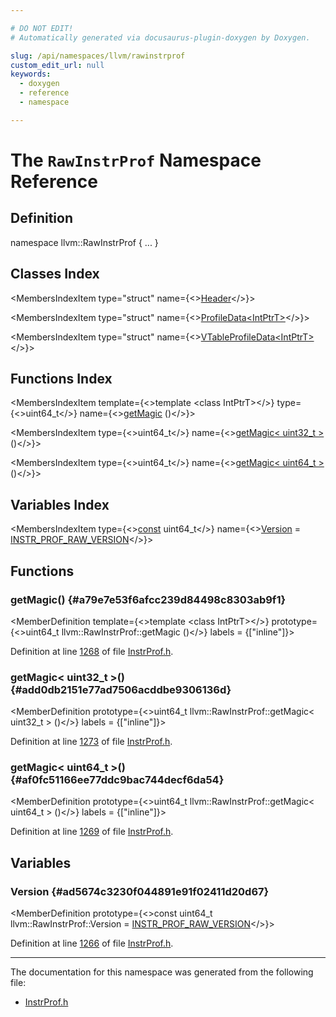```yaml
---

# DO NOT EDIT!
# Automatically generated via docusaurus-plugin-doxygen by Doxygen.

slug: /api/namespaces/llvm/rawinstrprof
custom_edit_url: null
keywords:
  - doxygen
  - reference
  - namespace

---
```





# The `RawInstrProf` Namespace Reference

<DoxygenPage pluginConfig={pluginConfig}>



## Definition

<CodeBlock>namespace llvm::RawInstrProf &#123; ... &#125;</CodeBlock>

## Classes Index

<MembersIndex>

<MembersIndexItem
  type="struct"
  name={<><a href="/docs/api/structs/llvm/rawinstrprof/header">Header</a></>}>
</MembersIndexItem>

<MembersIndexItem
  type="struct"
  name={<><a href="/docs/api/structs/llvm/rawinstrprof/profiledata">ProfileData&lt;IntPtrT&gt;</a></>}>
</MembersIndexItem>

<MembersIndexItem
  type="struct"
  name={<><a href="/docs/api/structs/llvm/rawinstrprof/vtableprofiledata">VTableProfileData&lt;IntPtrT&gt;</a></>}>
</MembersIndexItem>

</MembersIndex>

## Functions Index

<MembersIndex>

<MembersIndexItem
  template={<>template &lt;class IntPtrT&gt;</>}
  type={<>uint64&#95;t</>}
  name={<><a href="#a79e7e53f6afcc239d84498c8303ab9f1">getMagic</a> ()</>}>
</MembersIndexItem>

<MembersIndexItem
  type={<>uint64&#95;t</>}
  name={<><a href="#add0db2151e77ad7506acddbe9306136d">getMagic&lt; uint32&#95;t &gt;</a> ()</>}>
</MembersIndexItem>

<MembersIndexItem
  type={<>uint64&#95;t</>}
  name={<><a href="#af0fc51166ee77ddc9bac744decf6da54">getMagic&lt; uint64&#95;t &gt;</a> ()</>}>
</MembersIndexItem>

</MembersIndex>

## Variables Index

<MembersIndex>

<MembersIndexItem
  type={<><a href="/docs/api/files/lib/lib/target/lib/target/aarch64/aarch64promoteconstant-cpp/#a90f8350fecae261c25be85d38b451bff">const</a> uint64&#95;t</>}
  name={<><a href="#ad5674c3230f044891e91f02411d20d67">Version</a> = <a href="/docs/api/files/include/include/llvm/include/llvm/profiledata/instrprof-h/#a4aa38105767a2300e56a5dafe47812f2">INSTR&#95;PROF&#95;RAW&#95;VERSION</a></>}>
</MembersIndexItem>

</MembersIndex>


<SectionDefinition>

## Functions

### getMagic() {#a79e7e53f6afcc239d84498c8303ab9f1}

<MemberDefinition
  template={<>template &lt;class IntPtrT&gt;</>}
  prototype={<>uint64&#95;t llvm::RawInstrProf::getMagic ()</>}
  labels = {["inline"]}>

Definition at line <a href="/docs/api/files/include/include/llvm/include/llvm/profiledata/instrprof-h/#l01268">1268</a> of file <a href="/docs/api/files/include/include/llvm/include/llvm/profiledata/instrprof-h">InstrProf.h</a>.
</MemberDefinition>

### getMagic&lt; uint32&#95;t &gt;() {#add0db2151e77ad7506acddbe9306136d}

<MemberDefinition
  prototype={<>uint64&#95;t llvm::RawInstrProf::getMagic&lt; uint32&#95;t &gt; ()</>}
  labels = {["inline"]}>

Definition at line <a href="/docs/api/files/include/include/llvm/include/llvm/profiledata/instrprof-h/#l01273">1273</a> of file <a href="/docs/api/files/include/include/llvm/include/llvm/profiledata/instrprof-h">InstrProf.h</a>.
</MemberDefinition>

### getMagic&lt; uint64&#95;t &gt;() {#af0fc51166ee77ddc9bac744decf6da54}

<MemberDefinition
  prototype={<>uint64&#95;t llvm::RawInstrProf::getMagic&lt; uint64&#95;t &gt; ()</>}
  labels = {["inline"]}>

Definition at line <a href="/docs/api/files/include/include/llvm/include/llvm/profiledata/instrprof-h/#l01269">1269</a> of file <a href="/docs/api/files/include/include/llvm/include/llvm/profiledata/instrprof-h">InstrProf.h</a>.
</MemberDefinition>

</SectionDefinition>

<SectionDefinition>

## Variables

### Version {#ad5674c3230f044891e91f02411d20d67}

<MemberDefinition
  prototype={<>const uint64&#95;t llvm::RawInstrProf::Version = <a href="/docs/api/files/include/include/llvm/include/llvm/profiledata/instrprof-h/#a4aa38105767a2300e56a5dafe47812f2">INSTR&#95;PROF&#95;RAW&#95;VERSION</a></>}>

Definition at line <a href="/docs/api/files/include/include/llvm/include/llvm/profiledata/instrprof-h/#l01266">1266</a> of file <a href="/docs/api/files/include/include/llvm/include/llvm/profiledata/instrprof-h">InstrProf.h</a>.
</MemberDefinition>

</SectionDefinition>

<hr/>

The documentation for this namespace was generated from the following file:

<ul>
<li><a href="/docs/api/files/include/include/llvm/include/llvm/profiledata/instrprof-h">InstrProf.h</a></li>
</ul>

</DoxygenPage>
